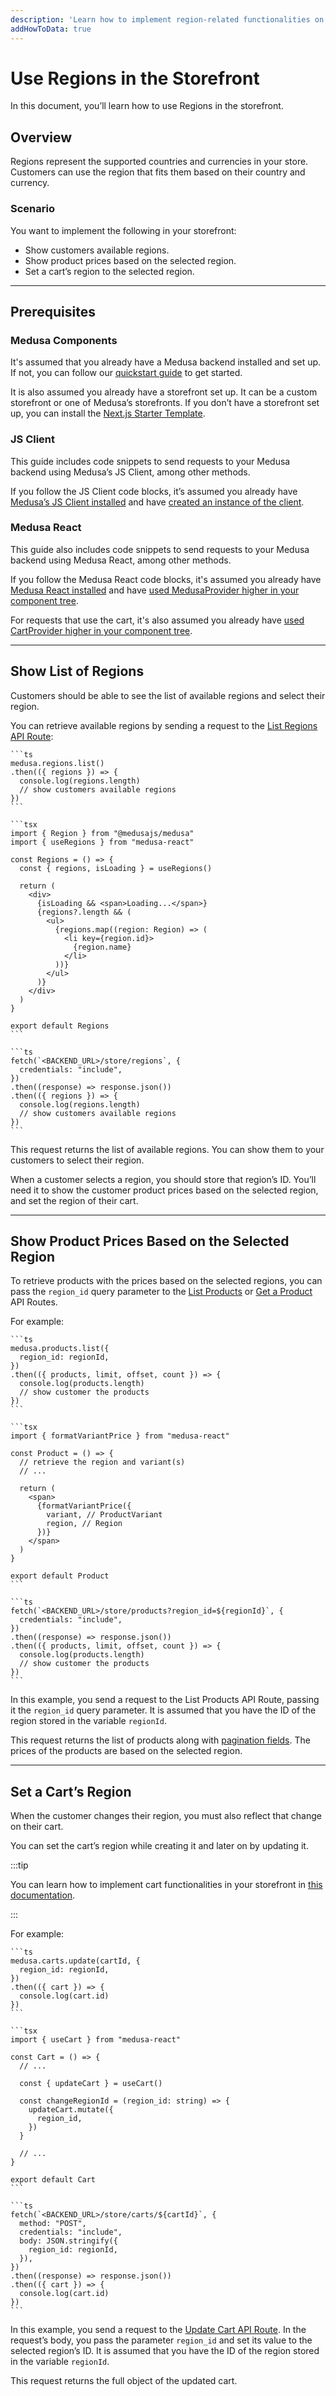 ```yaml
---
description: 'Learn how to implement region-related functionalities on your storefront using the REST APIs. This includes showing the customer available regions, showing product prices, and setting the region of a cart.'
addHowToData: true
---
```



# Use Regions in the Storefront

In this document, you’ll learn how to use Regions in the storefront.

## Overview

Regions represent the supported countries and currencies in your store. Customers can use the region that fits them based on their country and currency.

### Scenario

You want to implement the following in your storefront:

- Show customers available regions.
- Show product prices based on the selected region.
- Set a cart’s region to the selected region.

---

## Prerequisites

### Medusa Components

It's assumed that you already have a Medusa backend installed and set up. If not, you can follow our [quickstart guide](../../../development/backend/install.mdx) to get started.

It is also assumed you already have a storefront set up. It can be a custom storefront or one of Medusa’s storefronts. If you don’t have a storefront set up, you can install the [Next.js Starter Template](../../../starters/nextjs-medusa-starter.mdx).

### JS Client

This guide includes code snippets to send requests to your Medusa backend using Medusa’s JS Client, among other methods.

If you follow the JS Client code blocks, it’s assumed you already have [Medusa’s JS Client installed](../../../js-client/overview.mdx) and have [created an instance of the client](../../../js-client/overview.mdx#configuration).

### Medusa React

This guide also includes code snippets to send requests to your Medusa backend using Medusa React, among other methods.

If you follow the Medusa React code blocks, it's assumed you already have [Medusa React installed](../../../medusa-react/overview.mdx) and have [used MedusaProvider higher in your component tree](../../../medusa-react/overview.mdx#usage).

For requests that use the cart, it's also assumed you already have [used CartProvider higher in your component tree](../../../medusa-react/overview.mdx#cartprovider).

---

## Show List of Regions

Customers should be able to see the list of available regions and select their region.

You can retrieve available regions by sending a request to the [List Regions API Route](https://docs.medusajs.com/api/store#regions_getregions):

<Tabs groupId="request-type" isCodeTabs={true}>
  <TabItem value="client" label="Medusa JS Client" default>

    ```ts
    medusa.regions.list()
    .then(({ regions }) => {
      console.log(regions.length)
      // show customers available regions
    })
    ```

  </TabItem>
  <TabItem value="medusa-react" label="Medusa React">

    ```tsx
    import { Region } from "@medusajs/medusa"
    import { useRegions } from "medusa-react"

    const Regions = () => {
      const { regions, isLoading } = useRegions()

      return (
        <div>
          {isLoading && <span>Loading...</span>}
          {regions?.length && (
            <ul>
              {regions.map((region: Region) => (
                <li key={region.id}>
                  {region.name}
                </li>
              ))}
            </ul>
          )}
        </div>
      )
    }

    export default Regions
    ```

  </TabItem>
  <TabItem value="fetch" label="Fetch API">

    ```ts
    fetch(`<BACKEND_URL>/store/regions`, {
      credentials: "include",
    })
    .then((response) => response.json())
    .then(({ regions }) => {
      console.log(regions.length)
      // show customers available regions
    })
    ```

  </TabItem>
</Tabs>

This request returns the list of available regions. You can show them to your customers to select their region.

When a customer selects a region, you should store that region’s ID. You’ll need it to show the customer product prices based on the selected region, and set the region of their cart.

---

## Show Product Prices Based on the Selected Region

To retrieve products with the prices based on the selected regions, you can pass the `region_id` query parameter to the [List Products](https://docs.medusajs.com/api/store#products_getproducts) or [Get a Product](https://docs.medusajs.com/api/store#products_getproductsproduct) API Routes.

For example:

<Tabs groupId="request-type" isCodeTabs={true}>
  <TabItem value="client" label="Medusa JS Client" default>

    ```ts
    medusa.products.list({
      region_id: regionId,
    })
    .then(({ products, limit, offset, count }) => {
      console.log(products.length)
      // show customer the products
    })
    ```

  </TabItem>
  <TabItem value="medusa-react" label="Medusa React">

    ```tsx
    import { formatVariantPrice } from "medusa-react"

    const Product = () => {
      // retrieve the region and variant(s)
      // ...

      return (
        <span>
          {formatVariantPrice({
            variant, // ProductVariant
            region, // Region
          })}
        </span>
      )
    }

    export default Product
    ```

  </TabItem>
  <TabItem value="fetch" label="Fetch API">

    ```ts
    fetch(`<BACKEND_URL>/store/products?region_id=${regionId}`, {
      credentials: "include",
    })
    .then((response) => response.json())
    .then(({ products, limit, offset, count }) => {
      console.log(products.length)
      // show customer the products
    })
    ```

  </TabItem>
</Tabs>

In this example, you send a request to the List Products API Route, passing it the `region_id` query parameter. It is assumed that you have the ID of the region stored in the variable `regionId`.

This request returns the list of products along with [pagination fields](https://docs.medusajs.com/api/store#pagination). The prices of the products are based on the selected region.

---

## Set a Cart’s Region

When the customer changes their region, you must also reflect that change on their cart.

You can set the cart’s region while creating it and later on by updating it.

:::tip

You can learn how to implement cart functionalities in your storefront in [this documentation](../../carts-and-checkout/storefront/implement-cart.mdx).

:::

For example:

<Tabs groupId="request-type" isCodeTabs={true}>
  <TabItem value="client" label="Medusa JS Client" default>

    ```ts
    medusa.carts.update(cartId, {
      region_id: regionId,
    })
    .then(({ cart }) => {
      console.log(cart.id)
    })
    ```

  </TabItem>
  <TabItem value="medusa-react" label="Medusa React">

    ```tsx
    import { useCart } from "medusa-react"

    const Cart = () => {
      // ...

      const { updateCart } = useCart()

      const changeRegionId = (region_id: string) => {
        updateCart.mutate({
          region_id,
        })
      }

      // ...
    }

    export default Cart
    ```

  </TabItem>
  <TabItem value="fetch" label="Fetch API">

    ```ts
    fetch(`<BACKEND_URL>/store/carts/${cartId}`, {
      method: "POST",
      credentials: "include",
      body: JSON.stringify({
        region_id: regionId,
      }),
    })
    .then((response) => response.json())
    .then(({ cart }) => {
      console.log(cart.id)
    })
    ```

  </TabItem>
</Tabs>

In this example, you send a request to the [Update Cart API Route](https://docs.medusajs.com/api/store#carts_postcartscart). In the request’s body, you pass the parameter `region_id` and set its value to the selected region’s ID. It is assumed that you have the ID of the region stored in the variable `regionId`.

This request returns the full object of the updated cart.
